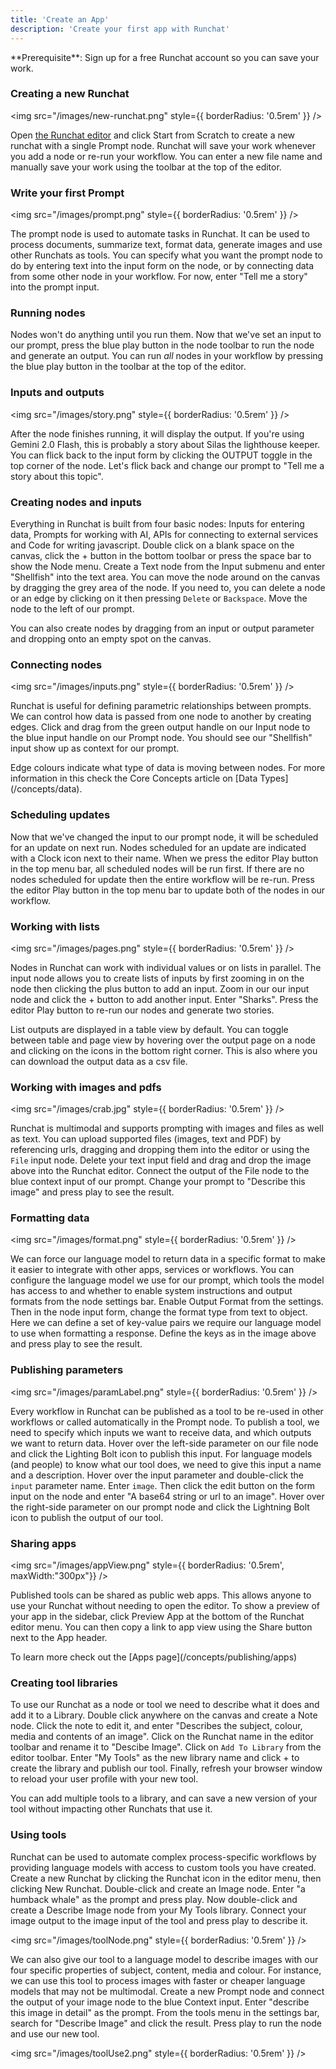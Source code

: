 ```yaml
---
title: 'Create an App'
description: 'Create your first app with Runchat'
---
```


<Info>
  **Prerequisite**: Sign up for a free Runchat account so you can save your work.
</Info>

### Creating a new Runchat

<img src="/images/new-runchat.png" style={{ borderRadius: '0.5rem' }} />

Open [the Runchat editor](https://runchat.app/editor?new=true) and click Start from Scratch to create a new runchat with a single Prompt node.
Runchat will save your work whenever you add a node or re-run your workflow. 
You can enter a new file name and manually save your work using the toolbar at the top of the editor.

### Write your first Prompt

<img src="/images/prompt.png" style={{ borderRadius: '0.5rem' }} />

The prompt node is used to automate tasks in Runchat. 
It can be used to process documents, summarize text, format data, generate images and use other Runchats as tools. 
You can specify what you want the prompt node to do by entering text into the input form on the node, or by connecting data from some other node in your workflow. 
For now, enter "Tell me a story" into the prompt input. 

### Running nodes

Nodes won't do anything until you run them. 
Now that we've set an input to our prompt, press the blue play button in the node toolbar to run the node and generate an output. 
You can run *all* nodes in your workflow by pressing the blue play button in the toolbar at the top of the editor.

### Inputs and outputs

<img src="/images/story.png" style={{ borderRadius: '0.5rem' }} />

After the node finishes running, it will display the output. 
If you're using Gemini 2.0 Flash, this is probably a story about Silas the lighthouse keeper.
You can flick back to the input form by clicking the OUTPUT toggle in the top corner of the node.
Let's flick back and change our prompt to "Tell me a story about this topic".

### Creating nodes and inputs

Everything in Runchat is built from four basic nodes: Inputs for entering data, Prompts for working with AI, APIs for connecting to external services and Code for writing javascript. 
Double click on a blank space on the canvas, click the + button in the bottom toolbar or press the space bar to show the Node menu.
Create a Text node from the Input submenu and enter "Shellfish" into the text area. 
You can move the node around on the canvas by dragging the grey area of the node.
If you need to, you can delete a node or an edge by clicking on it then pressing `Delete` or `Backspace`.
Move the node to the left of our prompt. 

<Info>
You can also create nodes by dragging from an input or output parameter and dropping onto an empty spot on the canvas.
</Info>

### Connecting nodes

<img src="/images/inputs.png" style={{ borderRadius: '0.5rem' }} />

Runchat is useful for defining parametric relationships between prompts. 
We can control how data is passed from one node to another by creating edges. 
Click and drag from the green output handle on our Input node to the blue input handle on our Prompt node.
You should see our "Shellfish" input show up as context for our prompt. 

<Info>
Edge colours indicate what type of data is moving between nodes.
For more information in this check the Core Concepts article on [Data Types](/concepts/data).
</Info>

### Scheduling updates

Now that we've changed the input to our prompt node, it will be scheduled for an update on next run. 
Nodes scheduled for an update are indicated with a Clock icon next to their name.
When we press the editor Play button in the top menu bar, all scheduled nodes will be run first. 
If there are no nodes scheduled for update then the entire workflow will be re-run. 
Press the editor Play button in the top menu bar to update both of the nodes in our workflow. 

### Working with lists

<img src="/images/pages.png" style={{ borderRadius: '0.5rem' }} />

Nodes in Runchat can work with individual values or on lists in parallel.
The input node allows you to create lists of inputs by first zooming in on the node then clicking the plus button to add an input.
Zoom in our our input node and click the + button to add another input. Enter "Sharks". 
Press the editor Play button to re-run our nodes and generate two stories.

<Info>
List outputs are displayed in a table view by default. 
You can toggle between table and page view by hovering over the output page on a node and clicking on the icons in the bottom right corner.
This is also where you can download the output data as a csv file. 
</Info>

### Working with images and pdfs

<img src="/images/crab.jpg" style={{ borderRadius: '0.5rem' }} />

Runchat is multimodal and supports prompting with images and files as well as text.
You can upload supported files (images, text and PDF) by referencing urls, dragging and dropping them into the editor or using the `File` input node. 
Delete your text input field and drag and drop the image above into the Runchat editor.
Connect the output of the File node to the blue context input of our prompt.
Change your prompt to "Describe this image" and press play to see the result. 

### Formatting data

<img src="/images/format.png" style={{ borderRadius: '0.5rem' }} />

We can force our language model to return data in a specific format to make it easier to integrate with other apps, services or workflows.
You can configure the language model we use for our prompt, which tools the model has access to and whether to enable system instructions and output formats from the node settings bar.
Enable Output Format from the settings. Then in the node input form, change the format type from text to object.
Here we can define a set of key-value pairs we require our language model to use when formatting a response. 
Define the keys as in the image above and press play to see the result. 

### Publishing parameters

<img src="/images/paramLabel.png" style={{ borderRadius: '0.5rem' }} />

Every workflow in Runchat can be published as a tool to be re-used in other workflows or called automatically in the Prompt node.
To publish a tool, we need to specify which inputs we want to receive data, and which outputs we want to return data.
Hover over the left-side parameter on our file node and click the Lighting Bolt icon to publish this input. 
For language models (and people) to know what our tool does, we need to give this input a name and a description.
Hover over the input parameter and double-click the `input` parameter name. Enter `image`. 
Then click the edit button on the form input on the node and enter "A base64 string or url to an image". 
Hover over the right-side parameter on our prompt node and click the Lightning Bolt icon to publish the output of our tool. 

### Sharing apps
<img src="/images/appView.png" style={{ borderRadius: '0.5rem', maxWidth:"300px"}} />

Published tools can be shared as public web apps. This allows anyone to use your Runchat without needing to open the editor. 
To show a preview of your app in the sidebar, click Preview App at the bottom of the Runchat editor menu. 
You can then copy a link to app view using the Share button next to the App header. 

<Tip>
To learn more check out the [Apps page](/concepts/publishing/apps)
</Tip>

### Creating tool libraries

To use our Runchat as a node or tool we need to describe what it does and add it to a Library. 
Double click anywhere on the canvas and create a Note node. Click the note to edit it, and enter "Describes the subject, colour, media and contents of an image".
Click on the Runchat name in the editor toolbar and rename it to "Descibe Image". 
Click on `Add To Library` from the editor toolbar. Enter "My Tools" as the new library name and click + to create the library and publish our tool.
Finally, refresh your browser window to reload your user profile with your new tool. 

<Info>
You can add multiple tools to a library, and can save a new version of your tool without impacting other Runchats that use it. 
</Info>

### Using tools

Runchat can be used to automate complex process-specific workflows by providing language models with access to custom tools you have created.
Create a new Runchat by clicking the Runchat icon in the editor menu, then clicking New Runchat.
Double-click and create an Image node. Enter "a humback whale" as the prompt and press play. 
Now double-click and create a Describe Image node from your My Tools library. 
Connect your image output to the image input of the tool and press play to describe it.

<img src="/images/toolNode.png" style={{ borderRadius: '0.5rem' }} />

We can also give our tool to a language model to describe images with our four specific properties of subject, content, media and colour.
For instance, we can use this tool to process images with faster or cheaper language models that may not be multimodal. 
Create a new Prompt node and connect the output of your image node to the blue Context input. Enter "describe this image in detail" as the prompt. 
From the tools menu in the settings bar, search for "Describe Image" and click the result. 
Press play to run the node and use our new tool. 

<img src="/images/toolUse2.png" style={{ borderRadius: '0.5rem' }} />